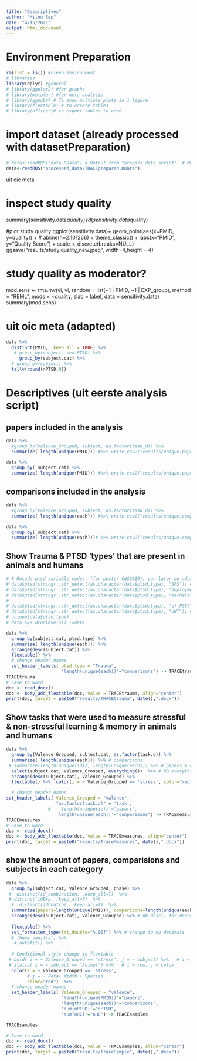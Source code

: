 ```yaml
---
title: "Descriptives"
author: "Milou Sep"
date: "4/15/2021"
output: html_document
---
```


# Environment Preparation
```r
rm(list = ls()) #clean environment
# libraries
library(dplyr) #general
# library(ggplot2) #for graphs
# library(metafor) #for meta-analysis
# library(ggpubr) # To show multiple plots in 1 figure
# library(flextable) # to create tables
# library(officer)# to export tables to word
```

# import dataset (already processed with datasetPreparation)
```r
# data<-readRDS("data.RData") # Output from "prepare data.script". # NB trauma learning excluded
data<-readRDS("processed_data/TRACEprepared.RData")
```

uit oic meta

# inspect study quality
summary(sensitivity.data$quality)
sd(sensitivity.data$quality)

#plot study quality
ggplot(sensitivity.data)+
  geom_point(aes(x=PMID, y=quality)) +
  # abline(h=2.101266) +
  theme_classic() +
  labs(x="PMID",
       y="Quality Score") +
  scale_x_discrete(breaks=NULL)
ggsave("results/study.quality_new.jpeg", width=4,height = 4)

# study quality as moderator?
mod.sens <- rma.mv(yi, vi,
               random = list(~1 | PMID, ~1 | EXP_group),
               method = "REML",
                mods = ~quality,
               slab = label,
               data = sensitivity.data) 
summary(mod.sens)



# uit oic meta (adapted)

```r
data %>% 
  distinct(PMID, .keep_all = TRUE) %>% 
   # group_by(subject, sex.PTSD) %>%
     group_by(subject.cat) %>%
  # group_by(subject) %>%  
  tally(round(nPTSD,0)) 
```


# Descriptives (uit eerste analysis script)

## **papers included in the analysis**
```r

data %>% 
  #group_by(Valence_Grouped, subject, as.factor(task_d)) %>% 
  summarize( length(unique(PMID))) #%>% write.csv2("results/unique.papers.csv") 

data %>% 
  group_by( subject.cat) %>% 
  summarize( length(unique(PMID))) #%>% write.csv2("results/unique.papers.by.subject.csv")
```

## **comparisons included in the analysis**
```r

data %>% 
  #group_by(Valence_Grouped, subject, as.factor(task_d)) %>% 
  summarize( length(unique(each))) #%>% write.csv2("results/unique.comparisons.csv") 

data %>% 
  group_by( subject.cat) %>% 
  summarize( length(unique(each)))# %>% write.csv2("results/unique.comparisons.by.subject.csv")
```

## **Show Trauma & PTSD 'types' that are present in animals and humans**
```r

# # Recode ptsd variable codes. (for poster CNS2019), can later be adusted in datafile.
# data$ptsd[stringr::str_detect(as.character(data$ptsd.type), "SPS")] <- 'SPS'
# data$ptsd[stringr::str_detect(as.character(data$ptsd.type), "Deployment")] <- 'Deployment'     
# data$ptsd[stringr::str_detect(as.character(data$ptsd.type), "WarRelated")] <- 'Deployment'  
# 
# data$ptsd[stringr::str_detect(as.character(data$ptsd.type), "of PSS?")] <- 'PSS'  
# data$ptsd[stringr::str_detect(as.character(data$ptsd.type), "UWT")] <- 'UT'  
# unique(data$ptsd.type)
# data %>% droplevels() ->data

data %>% 
  group_by(subject.cat, ptsd.type) %>% 
  summarize( length(unique(each))) %>% 
  arrange(desc(subject.cat)) %>% 
  flextable() %>%
  # change header names
  set_header_labels( ptsd.type = "Trauma", 
                     'length(unique(each))'="comparisons") -> TRACEtrauma
TRACEtrauma
# Save to word
doc <- read_docx()
doc <- body_add_flextable(doc, value = TRACEtrauma, align="center")
print(doc, target = paste0("results/TRACEtrauma", date(),".docx"))
```

## **Show tasks that were used to measure stressful & non-stressful learning & memory in animals and humans**
```r
data %>% 
  group_by(Valence_Grouped, subject.cat, as.factor(task.d)) %>% 
  summarize( length(unique(each))) %>% # comparisons
 # summarize(length(unique(id)), length(unique(each))) %>% # papers & comparisons
  select(subject.cat, Valence_Grouped, everything())  %>% # NB everything() to leave the order of the other colums unchanged.
  arrange(desc(subject.cat), Valence_Grouped) %>% 
  flextable() %>%  color(i = ~ Valence_Grouped == 'stress', color="red")      %>%

  # change header names
set_header_labels( Valence_Grouped = "valence", 
                   "as.factor(task.d)" = 'task',
                #   'length(unique(id))'="papers",
                   'length(unique(each))'="comparisons") -> TRACEmeasures
TRACEmeasures
# Save to word
doc <- read_docx()
doc <- body_add_flextable(doc, value = TRACEmeasures, align="center")
print(doc, target = paste0("results/TraceMeasures", date(),".docx"))
```

## **show the amount of papers, comparisions and subjects in each category**
```r
data %>% 
  group_by(subject.cat, Valence_Grouped, phase) %>% 
 #  distinct(id_combination, .keep_all=T)  %>% 
 # distinct(idExp, .keep_all=T)  %>% 
  #  distinct(idControl, .keep_all=T)  %>% 
  summarize(papers=length(unique(PMID)), comparisons=length(unique(each)), `total n PTSD` = sum(nPTSD), `total n HC` = sum(nHC))  %>% 
  arrange(desc(subject.cat), Valence_Grouped) %>% # nb desc() for descending order
  
  flextable() %>%  
  set_formatter_type(fmt_double="%.00f") %>% # change to no decimals 
  # theme_vanilla() %>%
   # autofit() %>%
  
  # Conditional style change in flextable
 # bold( i = ~ Valence_Grouped == 'stress', j = ~ subject) %>%   # i = row, j = colum
 # italic( i = ~ subject == 'Animal') %>%   # i = row, j = colum
  color(i = ~ Valence_Grouped == 'stress', 
        # j = ~ Petal.Width + Species, 
        color="red")  %>%
  # change header names
  set_header_labels( Valence_Grouped = "valence", 
                     'length(unique(PMID))'="papers",
                     'length(unique(each))'="comparisons",
                     'sum(nPTSD)'="nPTSD",
                     'sum(nHC)'="nHC") -> TRACEsamples

TRACEsamples

# Save to word
doc <- read_docx()
doc <- body_add_flextable(doc, value = TRACEsamples, align="center")
print(doc, target = paste0("results/TraceSample", date(),".docx"))

```
